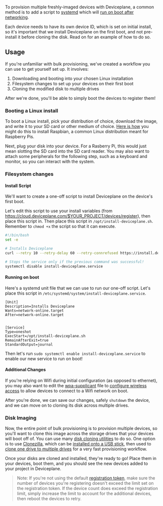 
<Docs title="Bulk Provisioning">

To provision multiple freshly-imaged devices with Deviceplane, a common method is to add a script to [systemd](https://wiki.archlinux.org/index.php/systemd) which will [run on boot after networking](https://unix.stackexchange.com/questions/126009/cause-a-script-to-execute-after-networking-has-started).

Each device needs to have its own device ID, which is set on initial install, so it's important that we install Deviceplane on the first boot, and not pre-install it before cloning the disk. Read on for an example of how to do so.

## Usage

If you're unfamiliar with bulk provisioning, we've created a workflow you can use to get yourself set up. It involves:

1. Downloading and booting into your chosen Linux installation
2. Filesystem changes to set up your devices on their first boot
3. Cloning the modified disk to multiple drives

After we're done, you'll be able to simply boot the devices to register them!

### Booting a Linux install

To boot a Linux install, pick your distribution of choice, download the image, and write it to your SD card or other medium of choice. [Here is how](https://www.raspberrypi.org/documentation/installation/installing-images/README.md) you might do this to install Raspbian, a common Linux distribution meant for Raspberry Pis.

Next, plug your disk into your device. For a Rasberry Pi, this would just mean slotting the SD card into the SD card reader. You may also want to attach some peripherals for the following step, such as a keyboard and monitor, so you can interact with the system.

### Filesystem changes

#### Install Script

We'll want to create a one-off script to install Deviceplane on the device's first boot.

Let's edit this script to use your install variables (from https://cloud.deviceplane.com/$YOUR_PROJECT/devices/register), then place this script in. Then place this script in `/opt/install-deviceplane.sh`. Remember to `chmod +x` the script so that it can execute.

```bash
#!/bin/bash
set -e

# Installs Deviceplane
curl --retry 10 --retry-delay 60 --retry-connrefused https://install.deviceplane.com | PROJECT=$YOUR_PROJECT REGISTRATION_TOKEN=$YOUR_REGISTRATION_TOKEN bash

# Stops the service only if the previous command was successful!
systemctl disable install-deviceplane.service
```

#### Running on boot

Here's a systemd unit file that we can use to run our one-off script. Let's place this script in `/etc/systemd/system/install-deviceplane.service`.

```
[Unit]
Description=Installs Deviceplane
Wants=network-online.target
After=network-online.target


[Service]
Type=oneshot
ExecStart=/opt/install-deviceplane.sh
RemainAfterExit=true
StandardOutput=journal
```

Then let's run `sudo systemctl enable install-deviceplane.service` to enable our new service to run on boot!

#### Additional Changes

If you're relying on Wifi during initial configuration (as opposed to ethernet), you may also want to edit the [wpa-supplicant](https://wiki.archlinux.org/index.php/WPA_supplicant#Connecting_with_wpa_passphrase) file to [configure wireless access](https://www.raspberrypi.org/documentation/configuration/wireless/wireless-cli.md) to allow devices to connect to a Wifi network on boot.

After you're done, we can save our changes, safely `shutdown` the device, and we can move on to cloning its disk across multiple drives.

### Disk Imaging

Now, the entire point of bulk provisioning is to provision multiple devices, so you'll want to clone this image across the storage drives that your devices will boot off of. You can use many [disk cloning utilities](https://wiki.archlinux.org/index.php/Disk_cloning) to do so. One option is to use [Clonezilla](https://en.wikipedia.org/wiki/Clonezilla), which can be [installed onto a USB stick](https://clonezilla.org/clonezilla-live.php), then used to [clone one drive to multiple drives](https://clonezilla.org/show-live-doc-content.php?topic=clonezilla-live/doc/03_One_image_to_multiple_disks) for a very fast provisioning workflow.

Once your disks are cloned and installed, they're ready to go! Place them in your devices, boot them, and you should see the new devices added to your project in Deviceplane.

> Note: If you're not using the default [registration token](/docs/provisioning/#registration-tokens), make sure the number of devices you're registering doesn't exceed the limit set on the registration token. If the device count does exceed the registration limit, simply increase the limit to account for the additional devices, then reboot the devices to retry.

</Docs>